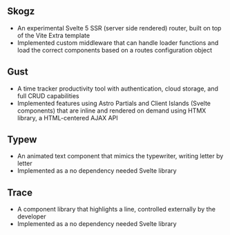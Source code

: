 
## Skogz [<Icon name="tabler:brand-github-filled" class="inline-block" />](https://github.com/zeucapua/skogz)
- An experimental Svelte 5 SSR (server side rendered) router, built on top of the Vite Extra template
- Implemented custom middleware that can handle loader functions and load the correct components based on a routes configuration object

## Gust [<Icon name="tabler:brand-github-filled" class="inline-block" />](https://github.com/zeucapua/gust)
- A time tracker productivity tool with authentication, cloud storage, and full CRUD capabilities
- Implemented features using Astro Partials and Client Islands (Svelte components) that are inline and rendered on demand using HTMX library, a HTML-centered AJAX API

## Typew [<Icon name="tabler:brand-github-filled" class="inline-block" />](https://github.com/zeucapua/typew)
- An animated text component that mimics the typewriter, writing letter by letter
- Implemented as a no dependency needed Svelte library

## Trace [<Icon name="tabler:brand-github-filled" class="inline-block" />](https://github.com/zeucapua/trace-svelte)
- A component library that highlights a line, controlled externally by the developer
- Implemented as a no dependency needed Svelte library

